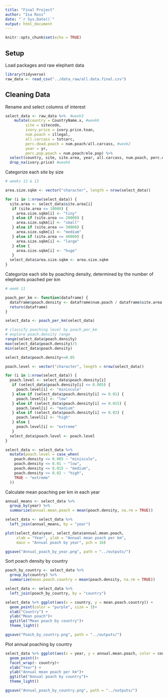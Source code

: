 ```yaml
---
title: "Final Project"
author: "Isa Ross"
date: "`r Sys.Date()`"
output: html_document
---
```


```r
knitr::opts_chunk$set(echo = TRUE)
```

## Setup

Load packages and raw elephant data

```r
library(tidyverse)
raw_data <- read_csv("../data_raw/all.data.final.csv")
```

## Cleaning Data

Rename and select columns of interest

```r
select_data <- raw_data %>%  #week3
    mutate(country = CountryName.x, #week6
         site = sitecode,
         ivory.price = ivory.price.toan, 
         num.poach = illegal,
         all.carcass = totcarc,
         perc.dead.poach = num.poach/all.carcass, #week2
         year = yr,
         perc.pop.poach = num.poach/ele.pop) %>% 
  select(country, site, site.area, year, all.carcass, num.poach, perc.dead.poach, perc.pop.poach, ele.pop, ele.density, ivory.price) %>% 
  drop_na(ivory.price) #week6
```

Categorize each site by size

```r
# weeks 12 & 13

area.size.sqkm <- vector("character", length = nrow(select_data))

for (i in 1:nrow(select_data)) {
  site.area <- select_data$site.area[i]
   if (site.area <= 10000) {
     area.size.sqkm[i] <- "tiny"
   } else if (site.area <= 20000) {
     area.size.sqkm[i] <- "small"
   } else if (site.area <= 30000) {
     area.size.sqkm[i] <- "medium"
   } else if (site.area <= 40000) {
     area.size.sqkm[i] <- "large"
   } else {
     area.size.sqkm[i] <- "huge"
   } 
  select_data$area.size.sqkm <- area.size.sqkm
}
```

Categorize each site by poaching density, determined by the number of elephants poached per km

```r
# week 11

poach_per_km <- function(dataframe) {
  dataframe$poach.density <- dataframe$num.poach / dataframe$site.area
  return(dataframe)
}

select_data <- poach_per_km(select_data)

# classify poaching level by poach_per_km
# explore poach.density range
range(select_data$poach.density)
max(select_data$poach.density)/5
min(select_data$poach.density)

select_data$poach.density<=0.05

poach.level <- vector("character", length = nrow(select_data))

for (i in 1:nrow(select_data)) {
  poach.level <- select_data$poach.density[i]
   if (select_data$poach.density[i] <= 0.005) {
     poach.level[i] <- "miniscule"
   } else if (select_data$poach.density[i] <= 0.01) {
     poach.level[i] <- "low"
   } else if (select_data$poach.density[i] <= 0.015) {
     poach.level[i] <- "medium"
   } else if (select_data$poach.density[i] <= 0.02) {
     poach.level[i] <- "high"
   } else {
     poach.level[i] <- "extreme"
   }
  select_data$poach.level <- poach.level
}

select_data <- select_data %>% 
  mutate(poach.level = case_when(
    poach.density <= 0.005 ~ "miniscule",
    poach.density <= 0.01 ~ "low",
    poach.density <= 0.015 ~ "medium",
    poach.density <= 0.02 ~ "high",
    TRUE ~ "extreme"
  ))
```

Calculate mean poaching per km in each year

```r
annual_means <- select_data %>% 
  group_by(year) %>% 
  summarize(annual.mean.poach = mean(poach.density, na.rm = TRUE))

select_data <- select_data %>% 
  left_join(annual_means, by = "year")

plot(select_data$year, select_data$annual.mean.poach,
     xlab = "Year", ylab = "Annual mean poach per km", 
     main = "Annual poach by year", pch = 16)

ggsave("Annual_poach_by_year.png", path = "../outputs/")
```

Sort poach density by country

```r
poach_by_country <- select_data %>% 
  group_by(country) %>% 
  summarize(mean.poach.country = mean(poach.density, na.rm = TRUE))

select_data <- select_data %>% 
  left_join(poach_by_country, by = "country")

select_data %>% ggplot(aes(x = country, y = mean.poach.country)) +
  geom_point(color = "purple", size = 3)+
  xlab("Country") +
  ylab("Mean poach")+
  ggtitle("Mean poach by country")+
  theme_light()

ggsave("Poach_by_country.png", path = "../outputs/")
```

Plot annual poaching by country

```r
select_data %>% ggplot(aes(x = year, y = annual.mean.poach, color = country)) +
  geom_point()+
  facet_wrap(~ country)+
  xlab("Year") +
  ylab("Annual mean poach per km")+
  ggtitle("Annual poach by country")+
  theme_light()

ggsave("Annual_poach_by_country.png", path = "../outputs/")
```
